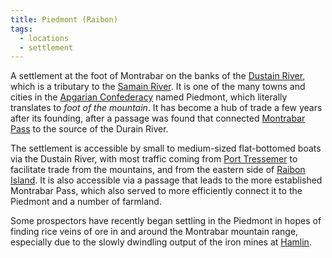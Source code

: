 ```yaml
---
title: Piedmont (Raibon)
tags:
  - locations
  - settlement
---
```


A settlement at the foot of Montrabar on the banks of the
[Dustain River](./dustain-river.mdx), which is a tributary to the
[Samain River](./samain-river.mdx). It is one of the many towns and cities in
the [Apgarian Confederacy](./apgar.mdx) named Piedmont, which literally
translates to _foot of the mountain_. It has become a hub of trade a few years
after its founding, after a passage was found that connected
[Montrabar Pass](./motrabar-pass.mdx) to the source of the Durain River.

The settlement is accessible by small to medium-sized flat-bottomed boats via
the Dustain River, with most traffic coming from
[Port Tressemer](./port-tressemer.mdx) to facilitate trade from the mountains,
and from the eastern side of [Raibon Island](./raibon-island.mdx). It is also
accessible via a passage that leads to the more established Montrabar Pass,
which also served to more efficiently connect it to the Piedmont and a number of
farmland.

Some prospectors have recently began settling in the Piedmont in hopes of
finding rice veins of ore in and around the Montrabar mountain range, especially
due to the slowly dwindling output of the iron mines at [Hamlin](./hamlin.mdx).
